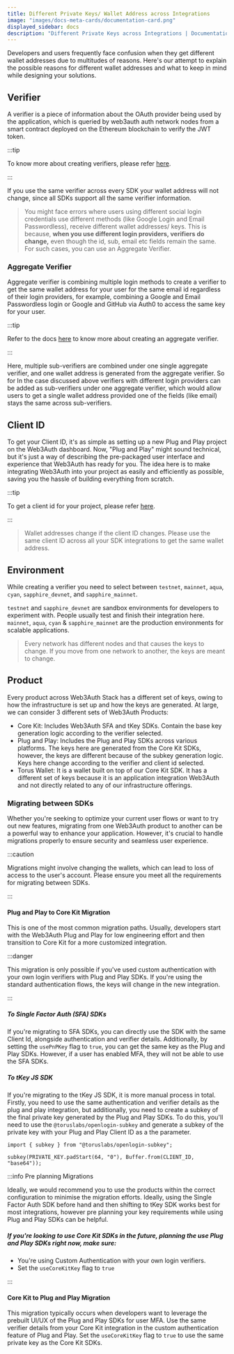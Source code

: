 ```yaml
---
title: Different Private Keys/ Wallet Address across Integrations
image: "images/docs-meta-cards/documentation-card.png"
displayed_sidebar: docs
description: "Different Private Keys across Integrations | Documentation - Web3Auth"
---
```


Developers and users frequently face confusion when they get different wallet addresses due to multitudes of reasons. Here's our attempt to explain
the possible reasons for different wallet addresses and what to keep in mind while designing your solutions.

## Verifier

A verifier is a piece of information about the OAuth provider being used by the application, which is queried by web3auth auth network nodes from a
smart contract deployed on the Ethereum blockchain to verify the JWT token.

:::tip

To know more about creating verifiers, please refer [here](/auth-provider-setup/verifiers).

:::

If you use the same verifier across every SDK your wallet address will not change, since all SDKs support all the same verifier information.

> You might face errors where users using different social login credentials use different methods (like Google Login and Email Passwordless), receive
> different wallet addresses/ keys. This is because, **when you use different login providers, verifiers do change,** even though the id, sub, email
> etc fields remain the same. For such cases, you can use an Aggregate Verifier.

### Aggregate Verifier

Aggregate verifier is combining multiple login methods to create a verifier to get the same wallet address for your user for the same email id
regardless of their login providers, for example, combining a Google and Email Passwordless login or Google and GitHub via Auth0 to access the same
key for your user.

:::tip

Refer to the docs [here](/auth-provider-setup/aggregate-verifier) to know more about creating an aggregate verifier.

:::

Here, multiple sub-verifiers are combined under one single aggregate verifier, and one wallet address is generated from the aggregate verifier. So for
In the case discussed above verifiers with different login providers can be added as sub-verifiers under one aggregate verifier, which would allow
users to get a single wallet address provided one of the fields (like email) stays the same across sub-verifiers.

## Client ID

To get your Client ID, it's as simple as setting up a new Plug and Play project on the Web3Auth dashboard. Now, "Plug and Play" might sound technical,
but it's just a way of describing the pre-packaged user interface and experience that Web3Auth has ready for you. The idea here is to make integrating
Web3Auth into your project as easily and efficiently as possible, saving you the hassle of building everything from scratch.

:::tip

To get a client id for your project, please refer [here](/dashboard-setup/projects-and-analytics).

:::

> Wallet addresses change if the client ID changes. Please use the same client ID across all your SDK integrations to get the same wallet address.

## Environment

While creating a verifier you need to select between `testnet`, `mainnet`, `aqua`, `cyan`, `sapphire_devnet`, and `sapphire_mainnet`.

`testnet` and `sapphire_devnet` are sandbox environments for developers to experiment with. People usually test and finish their integration here.
`mainnet`, `aqua`, `cyan` & `sapphire_mainnet` are the production environments for scalable applications.

> Every network has different nodes and that causes the keys to change. If you move from one network to another, the keys are meant to change.

## Product

Every product across Web3Auth Stack has a different set of keys, owing to how the infrastructure is set up and how the keys are generated. At large,
we can consider 3 different sets of Web3Auth Products:

- Core Kit: Includes Web3Auth SFA and tKey SDKs. Contain the base key generation logic according to the verifier selected.
- Plug and Play: Includes the Plug and Play SDKs across various platforms. The keys here are generated from the Core Kit SDKs, however, the keys are
  different because of the subkey generation logic. Keys here change according to the verifier and client id selected.
- Torus Wallet: It is a wallet built on top of our Core Kit SDK. It has a different set of keys because it is an application integration Web3Auth and
  not directly related to any of our infrastructure offerings.

### Migrating between SDKs

Whether you're seeking to optimize your current user flows or want to try out new features, migrating from one Web3Auth product to another can be a
powerful way to enhance your application. However, it's crucial to handle migrations properly to ensure security and seamless user experience.

:::caution

Migrations might involve changing the wallets, which can lead to loss of access to the user's account. Please ensure you meet all the requirements for
migrating between SDKs.

:::

#### Plug and Play to Core Kit Migration

This is one of the most common migration paths. Usually, developers start with the Web3Auth Plug and Play for low engineering effort and then
transition to Core Kit for a more customized integration.

:::danger

This migration is only possible if you've used custom authentication with your own login verifiers with Plug and Play SDKs. If you're using the
standard authentication flows, the keys will change in the new integration.

:::

##### To Single Factor Auth (SFA) SDKs

If you're migrating to SFA SDKs, you can directly use the SDK with the same Client Id, alongside authentication and verifier details. Additionally, by
setting the `usePnPKey` flag to `true`, you can get the same key as the Plug and Play SDKs. However, if a user has enabled MFA, they will not be able
to use the SFA SDKs.

##### To tKey JS SDK

If you're migrating to the tKey JS SDK, it is more manual process in total. Firstly, you need to use the same authentication and verifier details as
the plug and play integration, but additionally, you need to create a subkey of the final private key generated by the Plug and Play SDKs. To do this,
you'll need to use the `@toruslabs/openlogin-subkey` and generate a subkey of the private key with your Plug and Play Client ID as a the parameter.

```tsx
import { subkey } from "@toruslabs/openlogin-subkey";

subkey(PRIVATE_KEY.padStart(64, "0"), Buffer.from(CLIENT_ID, "base64"));
```

:::info Pre planning Migrations

Ideally, we would recommend you to use the products within the correct configuration to minimise the migration efforts. Ideally, using the Single
Factor Auth SDK before hand and then shifting to tKey SDK works best for most integrations, however pre planning your key requirements while using
Plug and Play SDKs can be helpful.

##### If you're looking to use Core Kit SDKs in the future, planning the use Plug and Play SDKs right now, make sure:

- You're using Custom Authentication with your own login verifiers.
- Set the `useCoreKitKey` flag to `true`

:::

#### Core Kit to Plug and Play Migration

This migration typically occurs when developers want to leverage the prebuilt UI/UX of the Plug and Play SDKs for user MFA. Use the same verifier
details from your Core Kit integration in the custom authentication feature of Plug and Play. Set the `useCoreKitKey` flag to `true` to use the same
private key as the Core Kit SDKs.
